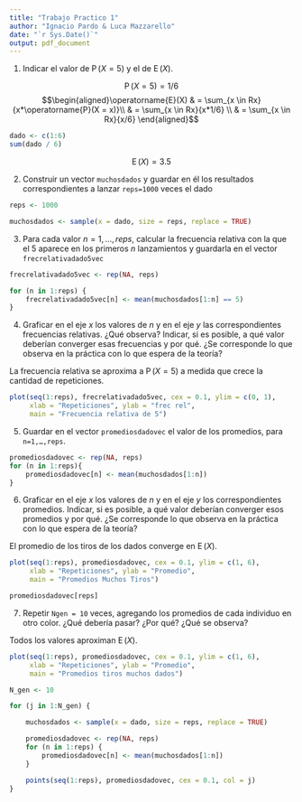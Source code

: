 ```yaml
---
title: "Trabajo Practico 1"
author: "Ignacio Pardo & Luca Mazzarello"
date: "`r Sys.Date()`"
output: pdf_document
---
```


1.  Indicar el valor de $\operatorname{P}(X = 5)$ y el de $\operatorname{E}(X)$.

$$\operatorname{P}(X = 5) = 1/6$$ $$\begin{aligned}\operatorname{E}(X) & = \sum_{x \in Rx}{x*\operatorname{P}(X = x)}\\
                   & = \sum_{x \in Rx}{x*1/6} \\
                   & = \sum_{x \in Rx}{x/6}
\end{aligned}$$

```r
dado <- c(1:6)
sum(dado / 6)
```

$$\operatorname{E}(X) = 3.5$$

2.  Construir un vector `muchosdados` y guardar en él los resultados correspondientes a lanzar `reps=1000` veces el dado

```r
reps <- 1000

muchosdados <- sample(x = dado, size = reps, replace = TRUE)
```

3.  Para cada valor $n= 1,...,reps$, calcular la frecuencia relativa con la que el $5$ aparece en los primeros $n$ lanzamientos y guardarla en el vector `frecrelativadado5vec`

```r
frecrelativadado5vec <- rep(NA, reps)

for (n in 1:reps) {
    frecrelativadado5vec[n] <- mean(muchosdados[1:n] == 5)
}
```

4.  Graficar en el eje $x$ los valores de $n$ y en el eje $y$ las correspondientes frecuencias relativas. ¿Qué observa? Indicar, si es posible, a qué valor deberían converger esas frecuencias y por qué. ¿Se corresponde lo que observa en la práctica con lo que espera de la teoría?

La frecuencia relativa se aproxima a $\operatorname{P}(X=5)$ a medida que crece la cantidad de repeticiones.

```r
plot(seq(1:reps), frecrelativadado5vec, cex = 0.1, ylim = c(0, 1),
     xlab = "Repeticiones", ylab = "frec rel", 
     main = "Frecuencia relativa de 5")
```

5.  Guardar en el vector `promediosdadovec` el valor de los promedios, para `n=1,…,reps`.

```r
promediosdadovec <- rep(NA, reps)
for (n in 1:reps){
    promediosdadovec[n] <- mean(muchosdados[1:n])
}
```

6.  Graficar en el eje $x$ los valores de $n$ y en el eje $y$ los correspondientes promedios. Indicar, si es posible, a qué valor deberían converger esos promedios y por qué. ¿Se corresponde lo que observa en la práctica con lo que espera de la teoría?

El promedio de los tiros de los dados converge en $\operatorname{E}(X)$.

```r
plot(seq(1:reps), promediosdadovec, cex = 0.1, ylim = c(1, 6), 
     xlab = "Repeticiones", ylab = "Promedio", 
     main = "Promedios Muchos Tiros")
```

```r
promediosdadovec[reps]
```

7.  Repetir `Ngen = 10` veces, agregando los promedios de cada individuo en otro color. ¿Qué debería pasar? ¿Por qué? ¿Qué se observa?

Todos los valores aproximan $\operatorname{E}(X)$.

```r

plot(seq(1:reps), promediosdadovec, cex = 0.1, ylim = c(1, 6), 
     xlab = "Repeticiones", ylab = "Promedio", 
     main = "Promedios tiros muchos dados")

N_gen <- 10

for (j in 1:N_gen) {

    muchosdados <- sample(x = dado, size = reps, replace = TRUE)

    promediosdadovec <- rep(NA, reps)
    for (n in 1:reps) {
        promediosdadovec[n] <- mean(muchosdados[1:n])
    }

    points(seq(1:reps), promediosdadovec, cex = 0.1, col = j)
}
```

